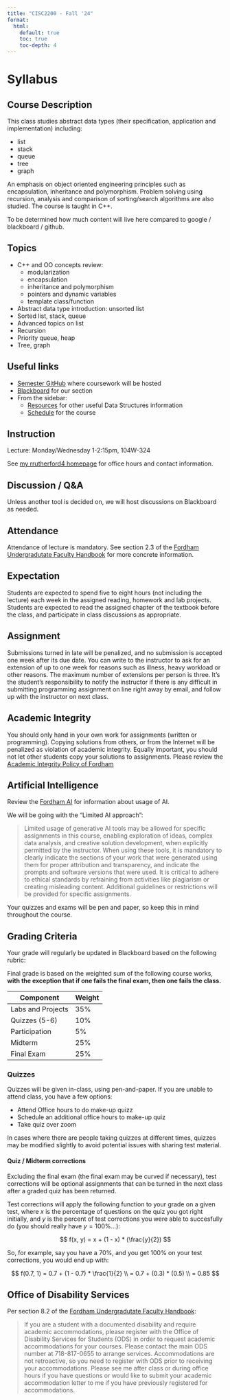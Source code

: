 ```yaml
---
title: "CISC2200 - Fall '24"
format:
  html:
    default: true
    toc: true
    toc-depth: 4
---
```


# Syllabus

## Course Description

This class studies abstract data types (their specification, application and implementation) including:

- list
- stack
- queue
- tree
- graph

An emphasis on object oriented engineering principles such as encapsulation, inheritance and polymorphism.
Problem solving using recursion, analysis and comparison of sorting/search algorithms are also studied.
The course is taught in C++.

To be determined how much content will live here compared to google / blackboard / github.

## Topics

- C++ and OO concepts review:
  - modularization
  - encapsulation
  - inheritance and polymorphism
  - pointers and dynamic variables
  - template class/function
- Abstract data type introduction: unsorted list
- Sorted list, stack, queue
- Advanced topics on list
- Recursion
- Priority queue, heap
- Tree, graph

## Useful links

- [Semester GitHub](https://github.com/CISC2200-Fall-24-Fordham) where coursework will be hosted
- [Blackboard](https://fordham.blackboard.com/ultra/courses/_6188150_1/outline) for our section
- From the sidebar:
  - [Resources](./resources.qmd) for other useful Data Structures information
  - [Schedule](./schedule.qmd) for the course

## Instruction

Lecture: Monday/Wednesday 1-2:15pm, 104W-324

See [my rrutherford4 homepage](../../index.qmd) for office hours and contact information.

## Discussion / Q&A

Unless another tool is decided on, we will host discussions on Blackboard as needed.

## Attendance

Attendance of lecture is mandatory. See section 2.3 of the [Fordham Undergradutate Faculty Handbook](https://www.fordham.edu/resources/policies/undergraduate-faculty-handbook/classes-and-exams/#syllabus) for more concrete information.

## Expectation

Students are expected to spend five to eight hours (not including the lecture) each week in the assigned reading, homework and lab projects.
Students are expected to read the assigned chapter of the textbook before the class, and participate in class discussions as appropriate.

## Assignment

Submissions turned in late will be penalized, and no submission is accepted one week after its due date.
You can write to the instructor to ask for an extension of up to one week for reasons such as illness, heavy workload or other reasons.
The maximum number of extensions per person is three.
It's the student's responsibility to notify the instructor if there is any difficult in submitting programming assignment on line right away by email, and follow up with the instructor on next class.

## Academic Integrity

You should only hand in your own work for assignments (written or programming).
Copying solutions from others, or from the Internet will be penalized as violation of academic integrity.
Equally important, you should not let other students copy your solutions to assignments.
Please review the [Academic Integrity Policy of Fordham](https://www.fordham.edu/resources/policies/academic-integrity-policy/standards-of-academic-integrity/)

## Artificial Intelligence

Review the [Fordham AI](https://fordham.edu/ai) for information about usage of AI.

We will be going with the "Limited AI approach":

> Limited usage of generative AI tools may be allowed for specific assignments in this
course, enabling exploration of ideas, complex data analysis, and creative solution
development, when explicitly permitted by the instructor. When using these tools, it is
mandatory to clearly indicate the sections of your work that were generated using them
for proper attribution and transparency, and indicate the prompts and software
versions that were used. It is critical to adhere to ethical standards by refraining from
activities like plagiarism or creating misleading content. Additional guidelines or
restrictions will be provided for specific assignments.

::: {.callout-warning}
Your quizzes and exams will be pen and paper, so keep this in mind throughout the course.
:::

## Grading Criteria

Your grade will regularly be updated in Blackboard based on the following rubric:

Final grade is based on the weighted sum of the following course works, **with the exception that if one fails the final exam, then one fails the class.**

| Component         | Weight |
|-------------------|--------|
| Labs and Projects | 35%    |
| Quizzes (5-6)     | 10%    |
| Participation     | 5%     |
| Midterm           | 25%    |
| Final Exam        | 25%    |

### Quizzes

Quizzes will be given in-class, using pen-and-paper. If you are unable to attend class,
you have a few options:

* Attend Office hours to do make-up quizz
* Schedule an additional office hours to make-up quiz
* Take quiz over zoom

In cases where there are people taking quizzes at different times, quizzes may be modified
slightly to avoid potential issues with sharing test material.

#### Quiz / Midterm corrections

Excluding the final exam (the final exam may be curved if necessary), test corrections will
be optional assignments that can be turned in the next class after a graded quiz has been returned.

Test corrections will apply the following function to your grade on a given test, where $x$ is the
percentage of questions on the quiz you got right initially, and $y$ is the percent of test corrections
you were able to succesfully do (you should really have $y = 100\%$...):

$$ f(x, y) = x + (1 - x) * (\frac{y}{2}) $$

So, for example, say you have a $70\%$, and you get $100\%$ on your test corrections, you would end up with:

$$ f(0.7, 1) = 0.7 + (1 - 0.7) * \frac{1}{2} \\ = 0.7 + (0.3) * (0.5) \\ = 0.85 $$

## Office of Disability Services

Per section 8.2 of the [Fordham Undergradutate Faculty Handbook](https://www.fordham.edu/resources/policies/undergraduate-faculty-handbook/supporting-student-success/):

> If you are a student with a documented disability and require academic accommodations, please register with the Office of Disability Services for Students (ODS) in order to request academic accommodations for your courses.
Please contact the main ODS number at 718-817-0655 to arrange services.
Accommodations are not retroactive, so you need to register with ODS prior to receiving your accommodations.
Please see me after class or during office hours if you have questions or would like to submit your academic accommodation letter to me if you have previously registered for accommodations.

